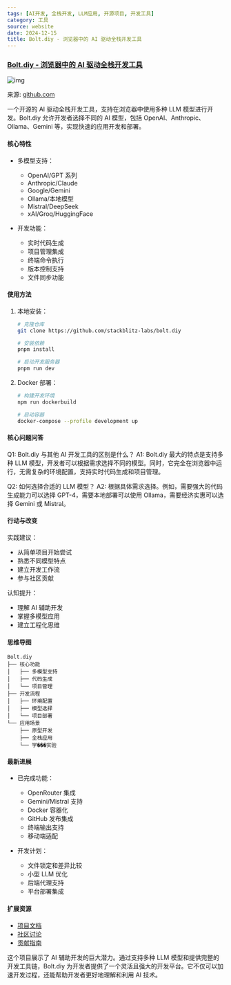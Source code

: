 ```yaml
---
tags: [AI开发, 全栈开发, LLM应用, 开源项目, 开发工具]
category: 工具
source: website
date: 2024-12-15
title: Bolt.diy - 浏览器中的 AI 驱动全栈开发工具
---
```


### [Bolt.diy - 浏览器中的 AI 驱动全栈开发工具](https://github.com/stackblitz-labs/bolt.diy)

![img](https://img.mengpeng.tech/i/2024/12/15/675e5b6f4679b.webp)

来源: [github.com](https://github.com/stackblitz-labs/bolt.diy)

一个开源的 AI 驱动全栈开发工具，支持在浏览器中使用多种 LLM 模型进行开发。Bolt.diy 允许开发者选择不同的 AI 模型，包括 OpenAI、Anthropic、Ollama、Gemini 等，实现快速的应用开发和部署。

#### 核心特性
- 多模型支持：
  - OpenAI/GPT 系列
  - Anthropic/Claude
  - Google/Gemini
  - Ollama/本地模型
  - Mistral/DeepSeek
  - xAI/Groq/HuggingFace

- 开发功能：
  - 实时代码生成
  - 项目管理集成
  - 终端命令执行
  - 版本控制支持
  - 文件同步功能

#### 使用方法
1. 本地安装：
   ```bash
   # 克隆仓库
   git clone https://github.com/stackblitz-labs/bolt.diy
   
   # 安装依赖
   pnpm install
   
   # 启动开发服务器
   pnpm run dev
   ```

2. Docker 部署：
   ```bash
   # 构建开发环境
   npm run dockerbuild
   
   # 启动容器
   docker-compose --profile development up
   ```

#### 核心问题问答
Q1: Bolt.diy 与其他 AI 开发工具的区别是什么？
A1: Bolt.diy 最大的特点是支持多种 LLM 模型，开发者可以根据需求选择不同的模型。同时，它完全在浏览器中运行，无需复杂的环境配置，支持实时代码生成和项目管理。

Q2: 如何选择合适的 LLM 模型？
A2: 根据具体需求选择。例如，需要强大的代码生成能力可以选择 GPT-4，需要本地部署可以使用 Ollama，需要经济实惠可以选择 Gemini 或 Mistral。

#### 行动与改变
实践建议：
- 从简单项目开始尝试
- 熟悉不同模型特点
- 建立开发工作流
- 参与社区贡献

认知提升：
- 理解 AI 辅助开发
- 掌握多模型应用
- 建立工程化思维

#### 思维导图
```
Bolt.diy
├── 核心功能
│   ├── 多模型支持
│   ├── 代码生成
│   └── 项目管理
├── 开发流程
│   ├── 环境配置
│   ├── 模型选择
│   └── 项目部署
└── 应用场景
    ├── 原型开发
    ├── 全栈应用
    └── 学���实验
```

#### 最新进展
- 已完成功能：
  - OpenRouter 集成
  - Gemini/Mistral 支持
  - Docker 容器化
  - GitHub 发布集成
  - 终端输出支持
  - 移动端适配

- 开发计划：
  - 文件锁定和差异比较
  - 小型 LLM 优化
  - 后端代理支持
  - 平台部署集成

#### 扩展资源
- [项目文档](https://github.com/stackblitz-labs/bolt.diy/blob/main/README.md)
- [社区讨论](https://thinktank.ottomator.ai)
- [贡献指南](https://github.com/stackblitz-labs/bolt.diy/blob/main/CONTRIBUTING.md)

这个项目展示了 AI 辅助开发的巨大潜力。通过支持多种 LLM 模型和提供完整的开发工具链，Bolt.diy 为开发者提供了一个灵活且强大的开发平台。它不仅可以加速开发过程，还能帮助开发者更好地理解和利用 AI 技术。 